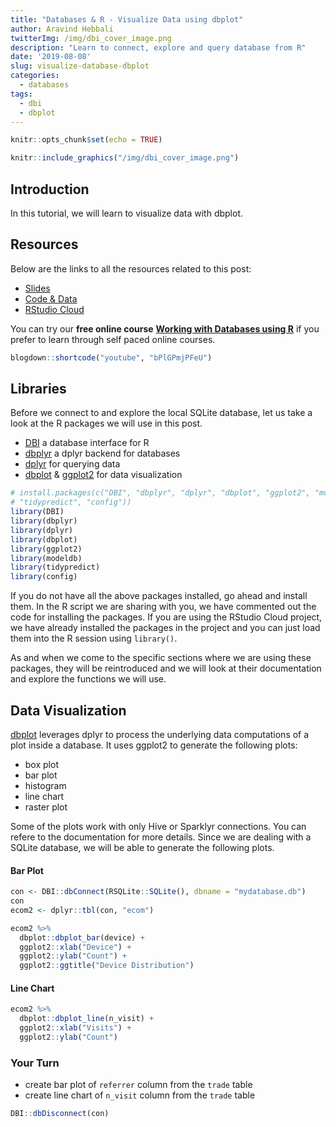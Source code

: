 ```yaml
---
title: "Databases & R - Visualize Data using dbplot"
author: Aravind Hebbali
twitterImg: /img/dbi_cover_image.png
description: "Learn to connect, explore and query database from R"
date: '2019-08-08'
slug: visualize-database-dbplot
categories:
  - databases
tags:
  - dbi
  - dbplot
---
```


```r
knitr::opts_chunk$set(echo = TRUE)
```

```r
knitr::include_graphics("/img/dbi_cover_image.png")
```

## Introduction

In this tutorial, we will learn to visualize data with dbplot.

## Resources

Below are the links to all the resources related to this post:

- <a href="https://slides.rsquaredacademy.com/sql/sqlite.html#/section" target="_blank">Slides</a>
- <a href="https://github.com/rsquaredacademy-education/online-courses/" target="_blank">Code & Data</a>
- <a href="https://rstudio.cloud/project/430439" target="_blank">RStudio Cloud</a>

You can try our **free online course** [**Working with Databases using R**](https://rsquared-academy.thinkific.com/courses/working-with-databases-using-r) if you prefer to learn through self paced online courses.

```r
blogdown::shortcode("youtube", "bPlGPmjPFeU")
```

## Libraries

Before we connect to and explore the local SQLite database, let us take a look at the R packages we will use in this post. 

- [DBI](http://r-dbi.github.io/DBI/) a database interface for R 
- [dbplyr](https://dbplyr.tidyverse.org/) a dplyr backend for databases
- [dplyr](https://dplyr.tidyverse.org/) for querying data
- [dbplot](https://edgararuiz.github.io/dbplot/) & [ggplot2](https://ggplot2.tidyverse.org/) for data visualization

```r
# install.packages(c("DBI", "dbplyr", "dplyr", "dbplot", "ggplot2", "modeldb",
# "tidypredict", "config"))
library(DBI)
library(dbplyr)
library(dplyr)
library(dbplot)
library(ggplot2)
library(modeldb)
library(tidypredict)
library(config)
```

If you do not have all the above packages installed, go ahead and install them. In the R script we are sharing with you, we have commented out the code for installing the packages. If you are using the RStudio Cloud project, we have already installed the packages in the project and you can just load them into the R session using `library()`. 

As and when we come to the specific sections where we are using these packages, they will be reintroduced and we will look at their documentation and explore the functions we will use.

## Data Visualization

[dbplot](https://edgararuiz.github.io/dbplot/index.html) leverages dplyr to process the underlying data computations of a plot inside a database. It uses ggplot2 to generate the following plots:

- box plot
- bar plot
- histogram
- line chart
- raster plot

Some of the plots work with only Hive or Sparklyr connections. You can refere to the documentation for more details. Since we are dealing with a SQLite database, we will be able to generate the following plots.

#### Bar Plot

```r
con <- DBI::dbConnect(RSQLite::SQLite(), dbname = "mydatabase.db")
con
ecom2 <- dplyr::tbl(con, "ecom")
```

```r
ecom2 %>% 
  dbplot::dbplot_bar(device) + 
  ggplot2::xlab("Device") + 
  ggplot2::ylab("Count") + 
  ggplot2::ggtitle("Device Distribution")
```

#### Line Chart

```r
ecom2 %>% 
  dbplot::dbplot_line(n_visit) + 
  ggplot2::xlab("Visits") + 
  ggplot2::ylab("Count") 
```

### Your Turn

- create bar plot of `referrer` column from the `trade` table
- create line chart of `n_visit` column from the `trade` table

```r
DBI::dbDisconnect(con)
```